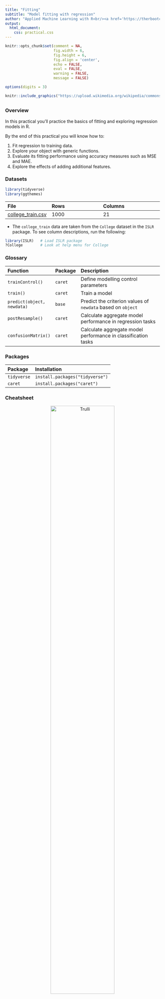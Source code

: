 ```yaml
---
title: "Fitting"
subtitle: "Model fitting with regression"
author: "Applied Machine Learning with R<br/><a href='https://therbootcamp.github.io'>www.therbootcamp.com</a><br/><a href='https://twitter.com/therbootcamp'>@therbootcamp</a>"
output:
  html_document:
    css: practical.css
---
```


```r
knitr::opts_chunk$set(comment = NA, 
                      fig.width = 6, 
                      fig.height = 6,
                      fig.align = 'center',
                      echo = FALSE, 
                      eval = FALSE, 
                      warning = FALSE,
                      message = FALSE)

options(digits = 3)
```

```r
knitr::include_graphics("https://upload.wikimedia.org/wikipedia/commons/thumb/3/3a/Linear_regression.svg/1200px-Linear_regression.svg.png")
```

## {.tabset}

### Overview

In this practical you'll practice the basics of fitting and exploring regression models in R.

By the end of this practical you will know how to:

1. Fit regression to training data.
2. Explore your object with generic functions.
3. Evaluate its fitting performance using accuracy measures such as MSE and MAE.
4. Explore the effects of adding additional features.

### Datasets

```r
library(tidyverse)
library(ggthemes)
```

|File  |Rows | Columns |
|:----|:-----|:------|
|[college_train.csv](https://raw.githubusercontent.com/therbootcamp/appliedML_2019Jan/master/_sessions/_data/college_train.csv)| 1000 | 21|

- The `college_train` data are taken from the `College` dataset in the `ISLR` package. To see column descriptions, run the following:

```r
library(ISLR)   # Load ISLR package
?College        # Look at help menu for College
```

### Glossary

| Function| Package | Description |
|:---|:------|:---------------------------------------------|
| `trainControl()`|`caret`|    Define modelling control parameters| 
| `train()`|`caret`|    Train a model|
| `predict(object, newdata)`|`base`|    Predict the criterion values of `newdata` based on `object`|
| `postResample()`|`caret`|   Calculate aggregate model performance in regression tasks|
| `confusionMatrix()`|`caret`|   Calculate aggregate model performance in classification tasks| 

### Packages

|Package| Installation|
|:------|:------|
|`tidyverse`|`install.packages("tidyverse")`|
|`caret`|`install.packages("caret")`|

### Cheatsheet

<figure>
<center>
<a href="https://github.com/rstudio/cheatsheets/raw/master/caret.pdf">
  <img src="https://www.rstudio.com/wp-content/uploads/2015/01/caret-cheatsheet-200x155@2x.png" alt="Trulli" style="width:70%">
  <figcaption>hhttps://github.com/rstudio/cheatsheets/raw/master/caret.pdf</figcaption></a>
</figure>

### Examples

```r
# Fitting and evaluating a regression model ------------------------------------

# Step 0: Load packages-----------

library(tidyverse)    # Load tidyverse for dplyr and tidyr
library(caret)        # For ML mastery 

# Step 1: Load and Clean, and Explore Training data ----------------------

# I'll use the mpg dataset from the dplyr package in this example
#  no need to load an external dataset

data_train <- read_csv("1_Data/mpg_train.csv")

# Convert all characters to factor
#  Some ML models require factors

data_train <- data_train %>%
  mutate_if(is.character, factor)

# Explore training data

data_train        # Print the dataset
View(data_train)  # Open in a new spreadsheet-like window 
dim(data_train)   # Print dimensions
names(data_train) # Print the names

# Step 2: Define training control parameters -------------

# In this case, I will set method = "none" to fit to 
#  the entire dataset without any fancy methods

train_control <- trainControl(method = "none") 

# Step 3: Train model: -----------------------------
#   Criterion: hwy
#   Features: year, cyl, displ, trans

# Regression

hwy_glm <- train(form = hwy ~ year + cyl + displ + trans,
                 data = data_train,
                 method = "glm",
                 trControl = train_control)

# Look at summary information
summary(hwy_glm)

# Step 4: Access fit ------------------------------

# Save fitted values
glm_fit <- predict(hwy_glm)

# Define data_train$hwy as the true criterion
criterion <- data_train$hwy

# Regression Fitting Accuracy
postResample(pred = glm_fit, 
             obs = criterion)

#     RMSE Rsquared      MAE 
# 3.246182 0.678465 2.501346 

# On average, the model fits are 2.8 away from the true
#  criterion values

# Step 5: Visualise Accuracy -------------------------

# Tidy competition results
accuracy <- tibble(criterion = criterion,
                   Regression = glm_fit) %>%
               gather(model, prediction, -criterion) %>%
  
  # Add error measures
  mutate(se = prediction - criterion,
         ae = abs(prediction - criterion))


# Calculate summaries
accuracy_agg <- accuracy %>%
                  group_by(model) %>%
                  summarise(mae = mean(ae))   # Calculate MAE (mean absolute error)

# Plot A) Scatterplot of criterion versus predictions

ggplot(data = accuracy,
       aes(x = criterion, y = prediction, col = model)) +
  geom_point(alpha = .2) +
  geom_abline(slope = 1, intercept = 0) +
  labs(title = "Predicting mpg$hwy",
       subtitle = "Black line indicates perfect performance")

# Plot B) Violin plot of absolute errors

ggplot(data = accuracy, 
       aes(x = model, y = ae, fill = model)) + 
  geom_violin() + 
  geom_jitter(width = .05, alpha = .2) +
  labs(title = "Distributions of Fitting Absolute Errors",
       subtitle = "Numbers indicate means",
       x = "Model",
       y = "Absolute Error") +
  guides(fill = FALSE) +
  annotate(geom = "label", 
           x = accuracy_agg$model, 
           y = accuracy_agg$mae, 
           label = round(accuracy_agg$mae, 2))
```

# Tasks

## A - Setup

1. Open your `BaselRBootcamp` R project. It should already have the folders `1_Data` and `2_Code`. Make sure that the data file(s) listed in the `Datasets` section above are in your `1_Data` folder

2. Open a new R script. At the top of the script, using comments, write your name and the date. Save it as a new file called `Fitting_practical.R` in the `2_Code` folder.  
3. Using `library()` load the set of packages for this practical listed in the packages section above.

```r
## NAME
## DATE
## Fitting Practical

library(tidyverse)
library(caret)
```

```r
library(tidyverse)
```

4. For this practical, we'll use a dataset of 388 U.S. Colleges.The data is stored in `college_train.csv`. Using the following template, load the dataset into R as `college_train`:

```r
# Load in college_train.csv data as college_train

college_train <- read_csv(file = "1_Data/college_train.csv")
```

```r
college_train <- read_csv(file = "../../1_Data/college_train.csv")
```

5. Take a look at the first few rows of the dataset by printing it to the console.

```r
college_train
```

6. Print the numbers of rows and columns using the `dim()` function


```r
# Print number of rows and columns of college_train

dim(XXX)
```


```r
# Print number of rows and columns of college_train

dim(college_train)
```

7. Look at the names of the dataframe with the `names()` function

```r
names(XXX)
```

```r
names(college_train)
```

8. Open the dataset in a new window using `View()`. How does it look?

```r
View(XXX)
```

```r
View(college_train)
```

9. We need to do a little bit of data cleaning before starting. Specifically, we need to convert all character columns to factors: Do this by running the following code:

```r
# Convert character to factor

college_train <- college_train %>%
          mutate_if(is.character, factor)
```

## B - Determine sampling procedure

In `caret`, we always need to define computational nuances of training using the `trainControl()` function. Because we're learning the basics of fitting, we'll set `method = "none"` (Note that you would almost never do this for a real prediction task, you'll see why later!)

```r
# Set training resampling method to "none" to keep everything super simple
#   for demonstration purposes

ctrl_none <- trainControl(method = "none") 
```

# Regression

## C - Fit a regression model

1. Using the code below, fit a regression model predicting graduation rate (`Grad.Rate`) as a function of one feature `PhD`, the percent of faculty with PhDs). Save the result as an object `Grad.Rate_glm`

- Set the `form` argument to `Grad.Rate ~ PhD`
- Set the `data` argument to your training data `college_train`
- Set the `method` argument to `"glm"` for regression
- Set the `trControl` argument to `ctrl_none`, the object you created previously

```r
# Grad.Rate_glm: Regression Model
#   Criterion: Grad.Rate
#   Features: PhD

Grad.Rate_glm <- train(form = XX ~ XX,
                       data = XX,
                       method = "XX",
                       trControl = XX)
```


```r
# Grad.Rate_glm: Regression Model
#   Criterion: Grad.Rate
#   Features: PhD

Grad.Rate_glm <- train(form = Grad.Rate ~ PhD,
                       data = college_train,
                       method = "glm",
                       trControl = ctrl_none)
```

2. Explore the model using the `summary()` function.
- Set the main argument to `Grad.Rate_glm`

```r
# Show summary information from the regression model

summary(XXX)
```


```r
# Show summary information from the regression model

summary(Grad.Rate_glm)
```

3. Look at the results, how do you interpret the regression coefficients? What is the general relationship between PhD and graduation rates? Does this make sense?

```r
# For every increase of one in PhD (the percent of faculty with a PhD), the expected graduation rate increases by 0.33
```

4. Now it's time to save the model fits! Do this by running the following code to save the fitted values as `glm_fit`
- Set the main argument to `Grad.Rate_glm`

```r
# Get fitted values from the Grad.Rate_glm model and save as glm_fit

glm_fit <- predict(XXX)
```

```r
# Get fitted values from the model and save as glm_fit

glm_fit <- predict(Grad.Rate_glm)
```

5. Print your `glm_fit` object - what are these values? Do they look reasonable? That is, are they in the range of what you expect the criterion to be?

```r
# Print glm_fit

glm_fit
```

```r
# Yes, values appear to be within 40 and 80, which is what we expect from the truth population.
```

## D - Evaluate accuracy

1. Now it's time to compare your model fits to the true values, we'll start by defining the vector `criterion` as the graduation rates.

```r
# Define criterion as Grad.Rate

criterion <- college_train$Grad.Rate
```

2. Let's quantify our model's fitting results. To do this, we'll use the `postResample()` function, with the fitted values as the prediction, and the criterion as the observed values:

- Set the `pred` argument to `glm_fit` (your fitted values)
- Set the `obs` argument to `criterion` (a vector of the criterion values)

```r
# Regression Fitting Accuracy

postResample(pred = XXX,   # Fitted values 
             obs = XXX)  # criterion values
```

```r
# Regression Fitting Accuracy

postResample(pred = glm_fit,   # Fitted values 
             obs = criterion)  # criterion values
```

3. You'll see three values here, the easiest to understand is MAE which stands for "Mean Absolute Error" -- in other words, "on average how far are the predictions from the true values?" A value of 0 means perfect prediction, so small values are good! How do you interpret these results?

```r
# On average, the model fits are 12.8633 away from the true values.
#  Whether this is 'good' or not depends on you :)
```

4. Now we're ready to do some plotting. But first, we need to re-organise the data a bit. We'll create two dataframes
  - `accuracy`: Raw absolute errors
  - `accuracy_agg` Aggregate (i.e.; mean) absolute errors

```r
# accuracy: a dataframe of raw absolute errors
accuracy <- tibble(criterion = criterion,
                   Regression = glm_fit) %>%
                gather(model, prediction, -criterion) %>%
  
  # Add error measures
  mutate(ae = abs(prediction - criterion))

# accuracy_agg: Dataframe of aggregate errors
accuracy_agg <- accuracy %>%
                  group_by(model) %>%
                  summarise(mae = mean(ae))   # Calculate MAE (mean absolute error)
```

5. Print the `accuracy` and `accuracy_agg` objects to see how they look.

```r
accuracy
accuracy_agg
```


```r
accuracy %>% head() # Just printing the first few rows

accuracy_agg
```

6. Using the code below, create a scatterplot showing the relationship between the true criterion values and the model fits

```r
# Plot A) Scatterplot of criterion versus predictions

ggplot(data = accuracy,
       aes(x = criterion, y = prediction)) +
  geom_point(alpha = .2) +
  geom_abline(slope = 1, intercept = 0) +
  labs(title = "Regression: One Feature",
       subtitle = "Line indicates perfect performance",
       x = "True Graduation Rates",
       y = "Fitted Graduation Rates") +
  xlim(0, 120) + 
  ylim(0, 120)
```

7. Look at the plot, how do you interpret this? Do you think the model did well or not in fitting graduation rates?

```r
# No the model is not great, values do not fall very closely to the black diagonal line.
```

8. Let's create a new violin plot showing the distribution of absolute errors of the model:

```r
# Plot B) Violin plot of absolute errors

ggplot(data = accuracy, 
       aes(x = model, y = ae, fill = model)) + 
  geom_violin() + 
  geom_jitter(width = .05, alpha = .2) +
  labs(title = "Distributions of Fitting Absolute Errors",
       subtitle = "Numbers indicate means",
       x = "Model",
       y = "Absolute Error") +
  guides(fill = FALSE) +
  annotate(geom = "label", 
           x = accuracy_agg$model, 
           y = accuracy_agg$mae, 
           label = round(accuracy_agg$mae, 2))
```

9. What does the plot show you about the model fits? On average, how far away were the model fits from the true values?

```r
# On average, the model fits are 12.86 away from the true criterion values.
#  However, there is also quite a bit of variability
```


## F - Add more features

So far we have only used one feature (`PhD`), to predict `Grad.Rate`. Let's try again, but now we'll use a total of four features:

- `PhD`: The percent of faculty with a PhD
- `Room.Board`: Room and board costs
- `Terminal`: Percent of faculty with a terminal degree
- `S.F.Ratio`: Student to faculty ratio

1. Using the same steps as above, create a regression model `Grad.Rate_glm` which predicts `Grad.Rate` using all 4 features (you can also call it something else if you want to save your original model!).

- Set the `form` argument to `Grad.Rate ~ PhD + Room.Board + Terminal + S.F.Ratio`
- Set the `data` argument to your training data `college_train`
- Set the `method` argument to `"glm"` for regression
- Set the `trControl` argument to `ctrl_none`

```r
# Grad.Rate_glm: Regression Model
#   Criterion: Grad.Rate
#   Features: PhD, Room.Board, Terminal, S.F.Ratio

Grad.Rate_glm <- train(form = XXX ~ XXX + XXX + XXX + XXX,
                       data = XXX,
                       method = "XXX",
                       trControl = XXX)
```

```r
# Grad.Rate_glm: Regression Model
#   Criterion: Grad.Rate
#   Features: PhD, Room.Board, Terminal, S.F.Ratio

Grad.Rate_glm <- train(form = Grad.Rate ~ PhD + Room.Board + Terminal + S.F.Ratio,
                       data = college_train,
                       method = "glm",
                       trControl = ctrl_none)
```

2. Explore your model using `summary()`, which features seem to be important?
- Set the main argument to `Grad.Rate_glm`

```r
summary(XXX)
```

```r
summary(Grad.Rate_glm)
```


3. Save the model fits as a new object `glm_fit`
- Set the main argument of `predict()` to your `Grad.Rate_glm` model


```r
# Save new model fits
glm_fit <- predict(XXX)
```

```r
# Save new model fits
glm_fit <- predict(Grad.Rate_glm)
```



3. By comparing the model fits to the true criterion values using `postResample()` calculate the Mean Absolute Error (MAE) of your new model that uses 4 features. How does this compare to your previous model that only used 1 feature?
- Set the `pred` argument to `glm_fit`, your model fits
- Set the `obs` argument to `criterion`, a vector of the true criterion values

```r
# New model fitting accuracy

postResample(pred = XXX,   # Fitted values 
             obs = XXX)  # criterion values
```

```r
# Save new model fits
glm_fit <- predict(Grad.Rate_glm)

# New model fitting accuracy

postResample(pred = glm_fit,   # Fitted values 
             obs = criterion)  # criterion values
```

```r
# The new MAE value is 11.779, it's better (smaller) than the previous model, but still not great (in my opinion)
```

4. (Optional). Create a scatter plot showing the relationship between your new model fits and the true values. How does this plot compare to your previous one?

```r
# accuracy: a dataframe of raw absolute errors
accuracy <- tibble(criterion = criterion,
                   Regression = glm_fit) %>%
                gather(model, prediction, -criterion) %>%
  
  # Add error measures
  mutate(ae = abs(prediction - criterion))

# accuracy_agg: Dataframe of aggregate errors
accuracy_agg <- accuracy %>%
                  group_by(model) %>%
                  summarise(mae = mean(ae))   # Calculate MAE (mean absolute error)

# Plot A) Scatterplot of criterion versus predictions

ggplot(data = accuracy,
       aes(x = criterion, y = prediction)) +
  geom_point(alpha = .2) +
  geom_abline(slope = 1, intercept = 0) +
  labs(title = "Regression: Four Features",
       subtitle = "Line indicates perfect performance",
       x = "True Graduation Rates",
       y = "Fitted Graduation Rates") +
  xlim(0, 120) + 
  ylim(0, 120)
```

5. (Optional). Create a violin plot showing the distribution of absolute errors. How does this compare to your previous one?

```r
# Plot B) Violin plot of absolute errors

ggplot(data = accuracy, 
       aes(x = model, y = ae, fill = model)) + 
  geom_violin() + 
  geom_jitter(width = .05, alpha = .2) +
  labs(title = "Distributions of Fitting Absolute Errors",
       subtitle = "Numbers indicate means",
       x = "Model",
       y = "Absolute Error") +
  guides(fill = FALSE) +
  annotate(geom = "label", 
           x = accuracy_agg$model, 
           y = accuracy_agg$mae, 
           label = round(accuracy_agg$mae, 2))
```

## F - Use all features

Alright now it's time to use all features available!

1. Using the same steps as above, create a regression model `glm_fit` which predicts `Grad.Rate` using *all* features in the dataset.

- Set the `form` argument to `Grad.Rate ~ .`
- Set the `data` argument to the training data `college_train`
- Set the `method` argument to `"glm"` for regression
- Set the `trControl` argument to `ctrl_none`

```r
Grad.Rate_glm <- train(form = XXX ~ .,
                       data = XXX,
                       method = "glm",
                       trControl = XXX)
```

```r
Grad.Rate_glm <- train(form = Grad.Rate ~ .,
                       data = college_train,
                       method = "glm",
                       trControl = ctrl_none)
```

2. Explore your model using `summary()`, which features seem to be important?

```r
summary(XXX)
```

```r
summary(Grad.Rate_glm)
```

3. Save the model fits as a new object `glm_fit`
- Set the main argument of `predict()` to your `Grad.Rate_glm` model

```r
# Save new model fits
glm_fit <- predict(XXX)
```

```r
# Save new model fits
glm_fit <- predict(Grad.Rate_glm)
```

3. What is the Mean Absolute Error (MAE) of your new model that uses 17 features? How does this compare to your previous model that only used 1 feature?

4. (Optional). Create a scatter plot showing the relationship between your new model fits and the true values. How does this plot compare to your previous one?

5. (Optional). Create a violin plot showing the distribution of absolute errors. How does this compare to your previous one?

# Classification

## G - Make sure your criterion is a factor!

Now it's time to do a classification task! Recall that in a classification task, we are predicting a category, not a continuous number. In this task, we'll predict whether or not a college is Private or Public, this is stored as the variable `college_train$Private`

1. In order to do classification training with `caret`, all you need to do is make sure that the criterion is coded as a factor. To test whether is coded as a factor, you can look at its class as follows:

```r
# Look at the class of the variable Private, should be a factor!

class(college_train$Private)
```

2. Now, we'll save the Private column as a new object called `criterion`

```r
# Define criterion as college_train$Private

criterion <- college_train$Private
```

## H - Fit a classification model

1. Using `train()`, create `Private_glm`, a regression model predicting the variable `Private`
- Set the `form` argument to `Private ~ .`
- Set the `data` argument to the training data `college_train`
- Set the `method` argument to `"glm"`
- Set the `trControl` argument to `ctrl_none`

```r
# Fit regression model predicting Private

Private_glm <- train(form = XXX ~ .,
                     data = XXX,
                     method = "XXX",
                     trControl = XXX)
```


```r
# Fit regression model predicting private
Private_glm <- train(form = Private ~ .,
                     data = college_train,
                     method = "glm",
                     trControl = ctrl_none)
```

2. Explore the `Private_glm` object using the `summary()` function.
- Set the main argument to `Private_glm`


```r
# Explore the Private_glm object
summary(XXX)
```

```r
# Show summary information from the regression model

summary(Private_glm)
```

3. Look at the results, how do you interpret the regression coefficients? Which features seem important in predicting whether a school is private or not?

```r
# Looking at the Z statistics, Outstate, Enroll and S.F.Ratio (...) have quite large z-statistics
```

## I - Access classification model accuracy

1. Now it's time to save the model fits! Do this by running the following code to save the fitted values as `glm_fit`
- Set the `object` argument to your `Private_glm` object

```r
# Get fitted values from the Private_glm object

glm_fit <- predict(XXX)
```

2. Print your `glm_fit` object - what are these values? Do they look reasonable?

```r
# Print glm_fit

glm_fit
```

3. Now it's time to calculate model accuracy, to do this, we will use a new function called `confusionMatrix()`. This function compares model predictions to a 'reference' (in our case, the criterion, and returns several summary statistics). In the code below, we'll use `glm_fit` as the model predictions, and our already defined `criterion` vector as the reference (aka, truth)
- Set the `data` argument to your `glm_fit` values
- Set the `reference` argument to the `criterion` values

```r
# Show accuracy of glm_fit versus the true criterion values

confusionMatrix(data = XXX,      # This is the prediction!
                reference = XXX) # This is the truth!
```


```r
# Show accuracy of glm_fit versus the true values

confusionMatrix(data = glm_fit,        # This is the prediction!
                reference = criterion) # This is the truth!
```

4. Look at the results, what is the overall accuracy of the model? How do you interpret this?

5. What is the sensitivity? How do you interpret this number?

6. What is the specificity? How do you interpret this number?

7. To visualize the accuracy of your classification models, use the following code to create a bar plot:

```r
# Get overall accuracy from regression model
glm_accuracy <- confusionMatrix(data =  glm_fit,  
                                reference = criterion)$overall[1]

# Combine results into one table
accuracy <- tibble(Regression = glm_accuracy) %>%
              gather(model, accuracy)


# Plot the results!
ggplot(accuracy, aes(x = model, y = accuracy, fill = model)) + 
  geom_bar(stat = "identity") +
  labs(title = "Is a college private or public?",
       subtitle = "Fitting classification accuracy",
       y = "Overall Accuracy") +
  ylim(c(0, 1)) +
  annotate(geom = "label", 
           x = accuracy$model, 
           y = accuracy$accuracy, 
           label = round(accuracy$accuracy, 2))
```

## Z - Challenges

1. Conduct a regression analysis predicting the percent of alumni who donate to the college (`perc_alumni`). How good can your regression model fit this criterion? Which variables seem to be important in predicting it?

2. Conduct a classification analysis predicting whether or not a school is 'hot' -- where a 'hot' school is one that receives at least 10,000 applications (Hint: use the code below to create the `hot` variable).

```r
# Add a new factor criterion 'hot' which indicates whether or not a schol receives at least 10,000 applications

college_train <- college_train %>%
  mutate(hot = factor(Apps >= 10000))
```

3. Did you notice anything strange in your model when doing the previous task? If you used all available predictors you will have gotten a warning that your model did not converge. That can happen if the maximum number of iterations (glm uses an iterative procedure when fitting the model) is reached. The default is a maximum of 25 iterations, see `?glm.control`. To fix it just add the following code in your `train()` function `control = list(maxit = 75)`, and run it again.

4. Now the model should have converged, but there is still another warning occurring: `glm.fit: fitted probabilities numerically 0 or 1 occurred`. This can happen if very strong predictors occur in the dataset (see [Venables & Ripley, 2002](http://www.bagualu.net/wordpress/wp-content/uploads/2015/10/Modern_Applied_Statistics_With_S.pdf), p. 197). If you added all predictors (except again the college names), then this problem occurs because the `Apps` variable, used to create the criterion, was also part of the predictors (plus some other variables that highly correlate with `Apps`). Check the variable correlations (the code below will give you a matrix of bivariate correlations).

```r
# get correlation matrix of numeric variables

cor(college_train[,sapply(college_train, is.numeric)])
```


5. Now fit the model again but only select variables that are not directly related to the number of applications (here several solutions are possible, there is nor clear cut criterion about which variables to include and which to discard).

```r
Private_glm <- train(form = hot ~. - college_name - Apps -Enroll -Accept - F_Undergrad,
                     data = college_train,
                     method = "glm",
                     trControl = ctrl_none,
                     control = list(maxit = 75))
```


